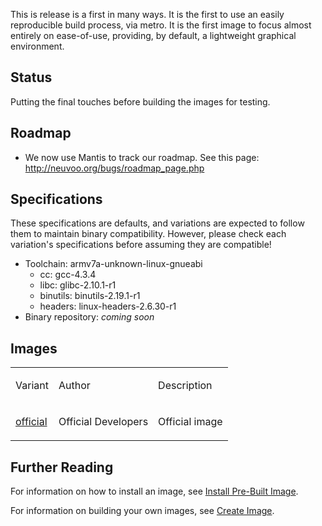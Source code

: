 This is release is a first in many ways. It is the first to use an easily reproducible build process, via metro. It is the first image to focus almost entirely on 
ease-of-use, providing, by default, a lightweight graphical environment.

== Status ==
Putting the final touches before building the images for testing.

== Roadmap ==
* We now use Mantis to track our roadmap. See this page: http://neuvoo.org/bugs/roadmap_page.php

== Specifications ==
These specifications are defaults, and variations are expected to follow them to maintain binary compatibility. However, please check each variation's specifications 
before assuming they are compatible!
* Toolchain: armv7a-unknown-linux-gnueabi
** cc: gcc-4.3.4
** libc: glibc-2.10.1-r1
** binutils: binutils-2.19.1-r1
** headers: linux-headers-2.6.30-r1
* Binary repository: ''coming soon''

== Images ==
{|
|-
|Variant||Author||Description
|-
|[[0.3.0/official|official]]
|Official Developers
|Official image
|}

== Further Reading ==
For information on how to install an image, see [[Install Pre-Built Image]].

For information on building your own images, see [[Create Image]].
